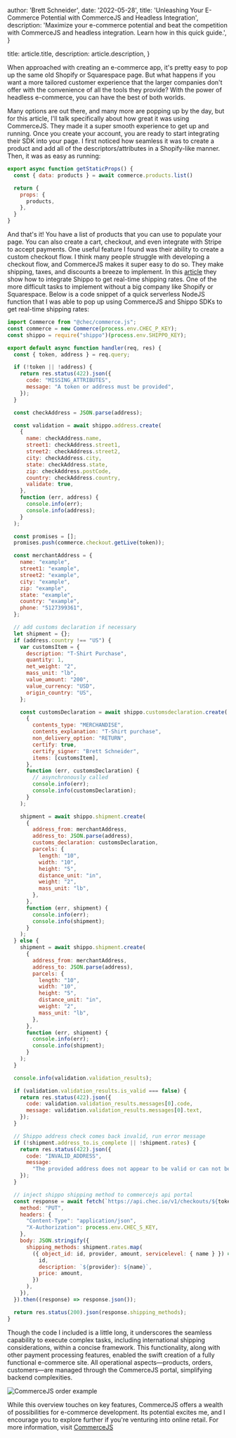 
  author: 'Brett Schneider',
  date: '2022-05-28',
  title:
    'Unleashing Your E-Commerce Potential with CommerceJS and Headless Integration',
  description:
    'Maximize your e-commerce potential and beat the competition with CommerceJS and headless integration. Learn how in this quick guide.',
}

  title: article.title,
  description: article.description,
}


When approached with creating an e-commerce app, it's pretty easy to pop up the
same old Shopify or Squarespace page. But what happens if you want a more
tailored customer experience that the larger companies don't offer with the
convenience of all the tools they provide? With the power of headless
e-commerce, you can have the best of both worlds.

Many options are out there, and many more are popping up by the day, but for
this article, I'll talk specifically about how great it was using CommerceJS.
They made it a super smooth experience to get up and running. Once you create
your account, you are ready to start integrating their SDK into your page. I
first noticed how seamless it was to create a product and add all of the
descriptors/attributes in a Shopify-like manner. Then, it was as easy as
running:

```js
export async function getStaticProps() {
  const { data: products } = await commerce.products.list()

  return {
    props: {
      products,
    },
  }
}
```

And that's it! You have a list of products that you can use to populate your
page. You can also create a cart, checkout, and even integrate with Stripe to
accept payments. One useful feature I found was their ability to create a custom
checkout flow. I think many people struggle with developing a checkout flow, and
CommerceJS makes it super easy to do so. They make shipping, taxes, and
discounts a breeze to implement. In this
[article](https://commercejs.com/blog/integrating-shippo-at-the-checkout-for-custom-shipping-rates/)
they show how to integrate Shippo to get real-time shipping rates. One of the
more difficult tasks to implement without a big company like Shopify or
Squarespace. Below is a code snippet of a quick serverless NodeJS function that
I was able to pop up using CommerceJS and Shippo SDKs to get real-time shipping
rates:

```js
import Commerce from "@chec/commerce.js";
const commerce = new Commerce(process.env.CHEC_P_KEY);
const shippo = require("shippo")(process.env.SHIPPO_KEY);

export default async function handler(req, res) {
  const { token, address } = req.query;

  if (!token || !address) {
    return res.status(422).json({
      code: "MISSING_ATTRIBUTES",
      message: "A token or address must be provided",
    });
  }

  const checkAddress = JSON.parse(address);

  const validation = await shippo.address.create(
    {
      name: checkAddress.name,
      street1: checkAddress.street1,
      street2: checkAddress.street2,
      city: checkAddress.city,
      state: checkAddress.state,
      zip: checkAddress.postCode,
      country: checkAddress.country,
      validate: true,
    },
    function (err, address) {
      console.info(err);
      console.info(address);
    }
  );

  const promises = [];
  promises.push(commerce.checkout.getLive(token));

  const merchantAddress = {
    name: "example",
    street1: "example",
    street2: "example",
    city: "example",
    zip: "example",
    state: "example",
    country: "example",
    phone: "5127399361",
  };

  // add customs declaration if necessary
  let shipment = {};
  if (address.country !== "US") {
    var customsItem = {
      description: "T-Shirt Purchase",
      quantity: 1,
      net_weight: "2",
      mass_unit: "lb",
      value_amount: "200",
      value_currency: "USD",
      origin_country: "US",
    };

    const customsDeclaration = await shippo.customsdeclaration.create(
      {
        contents_type: "MERCHANDISE",
        contents_explanation: "T-Shirt purchase",
        non_delivery_option: "RETURN",
        certify: true,
        certify_signer: "Brett Schneider",
        items: [customsItem],
      },
      function (err, customsDeclaration) {
        // asynchronously called
        console.info(err);
        console.info(customsDeclaration);
      }
    );

    shipment = await shippo.shipment.create(
      {
        address_from: merchantAddress,
        address_to: JSON.parse(address),
        customs_declaration: customsDeclaration,
        parcels: {
          length: "10",
          width: "10",
          height: "5",
          distance_unit: "in",
          weight: "2",
          mass_unit: "lb",
        },
      },
      function (err, shipment) {
        console.info(err);
        console.info(shipment);
      }
    );
  } else {
    shipment = await shippo.shipment.create(
      {
        address_from: merchantAddress,
        address_to: JSON.parse(address),
        parcels: {
          length: "10",
          width: "10",
          height: "5",
          distance_unit: "in",
          weight: "2",
          mass_unit: "lb",
        },
      },
      function (err, shipment) {
        console.info(err);
        console.info(shipment);
      }
    );
  }

  console.info(validation.validation_results);

  if (validation.validation_results.is_valid === false) {
    return res.status(422).json({
      code: validation.validation_results.messages[0].code,
      message: validation.validation_results.messages[0].text,
    });
  }

  // Shippo address check comes back invalid, run error message
  if (!shipment.address_to.is_complete || !shipment.rates) {
    return res.status(422).json({
      code: "INVALID_ADDRESS",
      message:
        "The provided address does not appear to be valid or can not be shipped to",
    });
  }

  // inject shippo shipping method to commercejs api portal
  const response = await fetch(`https://api.chec.io/v1/checkouts/${token}`, {
    method: "PUT",
    headers: {
      "Content-Type": "application/json",
      "X-Authorization": process.env.CHEC_S_KEY,
    },
    body: JSON.stringify({
      shipping_methods: shipment.rates.map(
        ({ object_id: id, provider, amount, servicelevel: { name } }) => ({
          id,
          description: `${provider}: ${name}`,
          price: amount,
        })
      ),
    }),
  }).then((response) => response.json());

  return res.status(200).json(response.shipping_methods);
}

```

Though the code I included is a little long, it underscores the seamless capability to execute
complex tasks, including international shipping considerations, within a concise
framework. This functionality, along with other payment processing features,
enabled the swift creation of a fully functional e-commerce site. All
operational aspects—products, orders, customers—are managed through the
CommerceJS portal, simplifying backend complexities.

<Image src={commerceOrder} alt="CommerceJS order example" />

While this overview touches on key features, CommerceJS offers a wealth of
possibilities for e-commerce development. Its potential excites me, and I
encourage you to explore further if you're venturing into online retail. For
more information, visit [CommerceJS](https://commercejs.com/)
